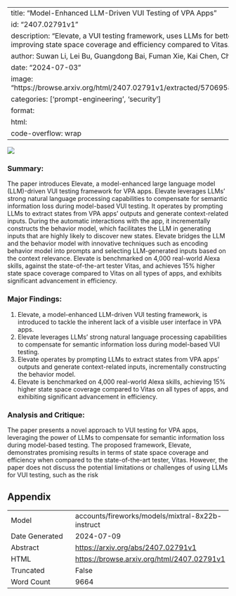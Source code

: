 
---
title: "Model-Enhanced LLM-Driven VUI Testing of VPA Apps"
id: "2407.02791v1"
description: "Elevate, a VUI testing framework, uses LLMs for better natural language processing, improving state space coverage and efficiency compared to Vitas."
author: Suwan Li, Lei Bu, Guangdong Bai, Fuman Xie, Kai Chen, Chang Yue
date: "2024-07-03"
image: "https://browse.arxiv.org/html/2407.02791v1/extracted/5706958/figure/choose_input_example.png"
categories: ['prompt-engineering', 'security']
format:
  html:
    code-overflow: wrap
---

![](https://browse.arxiv.org/html/2407.02791v1/extracted/5706958/figure/choose_input_example.png)

### Summary:

The paper introduces Elevate, a model-enhanced large language model (LLM)-driven VUI testing framework for VPA apps. Elevate leverages LLMs' strong natural language processing capabilities to compensate for semantic information loss during model-based VUI testing. It operates by prompting LLMs to extract states from VPA apps' outputs and generate context-related inputs. During the automatic interactions with the app, it incrementally constructs the behavior model, which facilitates the LLM in generating inputs that are highly likely to discover new states. Elevate bridges the LLM and the behavior model with innovative techniques such as encoding behavior model into prompts and selecting LLM-generated inputs based on the context relevance. Elevate is benchmarked on 4,000 real-world Alexa skills, against the state-of-the-art tester Vitas, and achieves 15% higher state space coverage compared to Vitas on all types of apps, and exhibits significant advancement in efficiency.

### Major Findings:

1. Elevate, a model-enhanced LLM-driven VUI testing framework, is introduced to tackle the inherent lack of a visible user interface in VPA apps.
2. Elevate leverages LLMs' strong natural language processing capabilities to compensate for semantic information loss during model-based VUI testing.
3. Elevate operates by prompting LLMs to extract states from VPA apps' outputs and generate context-related inputs, incrementally constructing the behavior model.
4. Elevate is benchmarked on 4,000 real-world Alexa skills, achieving 15% higher state space coverage compared to Vitas on all types of apps, and exhibiting significant advancement in efficiency.

### Analysis and Critique:

The paper presents a novel approach to VUI testing for VPA apps, leveraging the power of LLMs to compensate for semantic information loss during model-based testing. The proposed framework, Elevate, demonstrates promising results in terms of state space coverage and efficiency when compared to the state-of-the-art tester, Vitas. However, the paper does not discuss the potential limitations or challenges of using LLMs for VUI testing, such as the risk

## Appendix

|          |          |
|----------|----------|
| Model     | accounts/fireworks/models/mixtral-8x22b-instruct       |
| Date Generated     | 2024-07-09       |
| Abstract | [https://arxiv.org/abs/2407.02791v1](https://arxiv.org/abs/2407.02791v1)        |
| HTML     | [https://browse.arxiv.org/html/2407.02791v1](https://browse.arxiv.org/html/2407.02791v1)       |
| Truncated       | False       |
| Word Count       | 9664       |